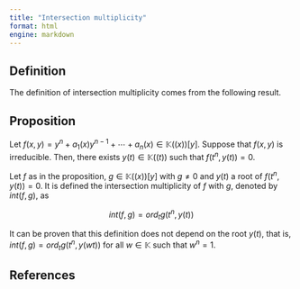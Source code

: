```yaml
---
title: "Intersection multiplicity"
format: html
engine: markdown
---
```


## Definition

The definition of intersection multiplicity comes from the following result.

::: {.callout-note appearance="minimal"}
## Proposition

Let $f(x,y) = y^n + a_1(x)y^{n-1} + \cdots + a_n(x) \in \mathbb{K}((x))[y]$. Suppose that $f(x,y)$ is irreducible. Then, there exists $y(t) \in \mathbb{K}((t))$ such that $f(t^n, y(t)) = 0$.
:::

Let $f$ as in the proposition, $g \in \mathbb{K}((x))[y]$ with $g \ne 0$ and $y(t)$ a root of $f(t^n, y(t)) = 0$. It is defined the intersection multiplicity of $f$ with $g$, denoted by $int(f,g)$, as

$$
int(f,g) = ord_t g(t^n, y(t))
$$

It can be proven that this definition does not depend on the root $y(t)$, that is, $int(f,g) = ord_t g(t^n, y(wt))$ for all $w \in \mathbb{K}$ such that $w^n = 1$.

## References
